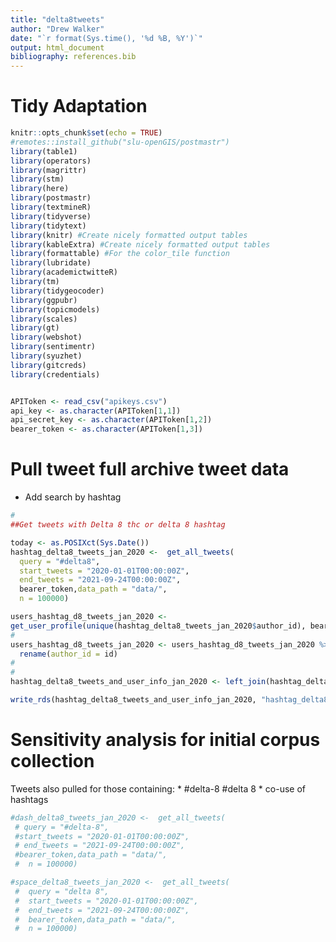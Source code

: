 ```yaml
---
title: "delta8tweets"
author: "Drew Walker"
date: "`r format(Sys.time(), '%d %B, %Y')`"
output: html_document
bibliography: references.bib
---
```


# Tidy Adaptation

```r
knitr::opts_chunk$set(echo = TRUE)
#remotes::install_github("slu-openGIS/postmastr")
library(table1)
library(operators)
library(magrittr)
library(stm)
library(here)
library(postmastr)
library(textmineR)
library(tidyverse)
library(tidytext)
library(knitr) #Create nicely formatted output tables
library(kableExtra) #Create nicely formatted output tables
library(formattable) #For the color_tile function
library(lubridate)
library(academictwitteR)
library(tm)
library(tidygeocoder)
library(ggpubr)
library(topicmodels)
library(scales)
library(gt)
library(webshot)
library(sentimentr)
library(syuzhet)
library(gitcreds)
library(credentials)


APIToken <- read_csv("apikeys.csv")
api_key <- as.character(APIToken[1,1])
api_secret_key <- as.character(APIToken[1,2])
bearer_token <- as.character(APIToken[1,3])
```


# Pull tweet full archive tweet data

-   Add search by hashtag

```r
#
##Get tweets with Delta 8 thc or delta 8 hashtag

today <- as.POSIXct(Sys.Date())
hashtag_delta8_tweets_jan_2020 <-  get_all_tweets(
  query = "#delta8",
  start_tweets = "2020-01-01T00:00:00Z",
  end_tweets = "2021-09-24T00:00:00Z",
  bearer_token,data_path = "data/",
  n = 100000)

users_hashtag_d8_tweets_jan_2020 <-
get_user_profile(unique(hashtag_delta8_tweets_jan_2020$author_id), bearer_token)
#
users_hashtag_d8_tweets_jan_2020 <- users_hashtag_d8_tweets_jan_2020 %>% 
  rename(author_id = id)
#
#
hashtag_delta8_tweets_and_user_info_jan_2020 <- left_join(hashtag_delta8_tweets_jan_2020, users_hashtag_d8_tweets_jan_2020, by = "author_id")

write_rds(hashtag_delta8_tweets_and_user_info_jan_2020, "hashtag_delta8_tweets_and_user_info_jan_2020.rds")
```
# Sensitivity analysis for initial corpus collection
Tweets also pulled for those containing:
* #delta-8 #delta 8
* co-use of hashtags 
```r
#dash_delta8_tweets_jan_2020 <-  get_all_tweets(
 # query = "#delta-8",
 #start_tweets = "2020-01-01T00:00:00Z",
 # end_tweets = "2021-09-24T00:00:00Z",
 #bearer_token,data_path = "data/",
 #  n = 100000)

#space_delta8_tweets_jan_2020 <-  get_all_tweets(
 #  query = "delta 8",
 #  start_tweets = "2020-01-01T00:00:00Z",
 #  end_tweets = "2021-09-24T00:00:00Z",
 #  bearer_token,data_path = "data/",
 #  n = 100000)
```

